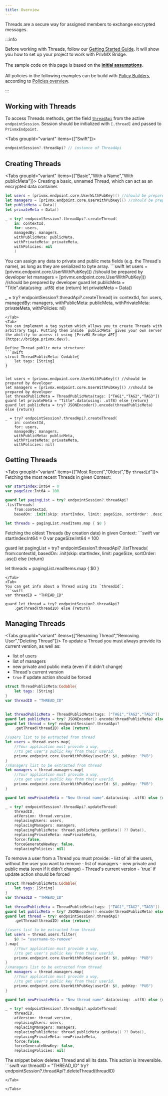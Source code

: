 ```yaml
---
title: Overview
---
```




Threads are a secure way for assigned members to exchange encrypted messages.

:::info

Before working with Threads, follow our [Getting Started Guide](./getting-started). It will show you how to set up your project to work with PrivMX Bridge.\
\
The sample code on this page is based on the **[initial assumptions](./getting-started#initial-assumptions)**.\
\
All policies in the following examples can be build with [Policy Builders](./policy-builders), according to [Policies overview](../start/concepts/policies).

:::

## Working with Threads

To access Threads methods, get the field [`threadApi`](../../reference/privmx-endpoint-swift/threads/thread-api/) from the active `endpointSession`. Session should be initialized with `[.thread]` and passed to `PrivmxEndpoint`.

<Tabs groupId="variant" items={["Swift"]}>
<Tab>
```swift
endpointSession?.threadApi? // instance of ThreadApi
```
</Tab>

</Tabs>

## Creating Threads

<Tabs groupId="variant" items={["Basic","With a Name","With publicMeta"]}>
<Tab>
Creating a basic, unnamed Thread, which can act as an encrypted data container.
```swift
let users = [privmx.endpoint.core.UserWithPubKey]() //should be prepared by developer
let managers = [privmx.endpoint.core.UserWithPubKey]() //should be prepared by developer
let publicMeta = Data()
let privateMeta = Data()

_ = try? endpointSession?.threadApi?.createThread(
    in: contextId,
    for: users,
    managedBy: managers,
    withPublicMeta: publicMeta,
    withPrivateMeta: privateMeta,
    withPolicies: nil
    )
```
</Tab>

<Tab>
You can assign any data to private and public meta fields (e.g. the Thread's name), as long as they are serialized to byte array.
```swift
let users = [privmx.endpoint.core.UserWithPubKey]() //should be prepared by developer
let managers = [privmx.endpoint.core.UserWithPubKey]() //should be prepared by developer
guard let publicMeta = "Title".data(using: .utf8) else {return}
let privateMeta = Data()

_ = try? endpointSession?.threadApi?.createThread(
    in: contextId,
    for: users,
    managedBy: managers,
    withPublicMeta: publicMeta,
    withPrivateMeta: privateMeta,
    withPolicies: nil)
```
</Tab>
<Tab>
You can implement a tag system which allows you to create Threads with arbitrary tags. Putting them inside `publicMeta` gives your own server the ability to access it using [PrivMX Bridge API](https://bridge.privmx.dev/).

Define Thread public meta structure:
```swift
struct ThreadPublicMeta: Codable{
    let tags: [String]
}

        
let users = [privmx.endpoint.core.UserWithPubKey]() //should be prepared by developer
let managers = [privmx.endpoint.core.UserWithPubKey]() //should be prepared by developer
let threadPublicMeta = ThreadPublicMeta(tags: ["TAG1","TAG2","TAG3"])
guard let privateMeta = "Title".data(using: .utf8) else {return}
guard let publicMeta = try? JSONEncoder().encode(threadPublicMeta) else {return}

_ = try? endpointSession?.threadApi?.createThread(
    in: contextId,
    for: users,
    managedBy: managers,
    withPublicMeta: publicMeta,
    withPrivateMeta: privateMeta,
    withPolicies: nil)
```
</Tab>
</Tabs>

## Getting Threads


<Tabs groupId="variant" items={["Most Recent","Oldest","By `threadId`"]}>
<Tab>
Fetching the most recent Threads in given Context:
```swift
var startIndex:Int64 = 0
var pageSize:Int64 = 100

guard let pagingList = try? endpointSession?.threadApi?
.listThreads(
    from:contextId,
    basedOn: .init(skip: startIndex, limit: pageSize, sortOrder: .desc)) else {return}

let threads = pagingList.readItems.map { $0 }
```
</Tab>

<Tab>
Fetching the oldest Threads (by creation date) in given Context:
```swift
var startIndex:Int64 = 0
var pageSize:Int64 = 100
        
guard let pagingList = try? endpointSession?.threadApi?
.listThreads(
    from:contextId,
    basedOn: .init(skip: startIndex, limit: pageSize, sortOrder: .asc)) else {return}

let threads =
pagingList.readItems.map { $0 }
```
</Tab>
<Tab>
You can get info about a Thread using its `threadId`:
```swift
var threadID = "THREAD_ID"

guard let thread = try? endpointSession?.threadApi?
    .getThread(threadID) else {return}

```
</Tab>
</Tabs>


## Managing Threads

<Tabs groupId="variant" items={["Renaming Thread","Removing User","Deleting Thread"]}>
<Tab>
To update a Thread you must always provide its current version, as well as:
- list of users
- list of managers
- new private and public meta (even if it didn't change)
- Thread's current version
- `true` if update action should be forced

```swift
struct ThreadPublicMeta:Codable{
    let tags: [String]
}
var threadID = "THREAD_ID"

        
let threadPublicMeta = ThreadPublicMeta(tags: ["TAG1","TAG2","TAG3"])
guard let publicMeta = try? JSONEncoder().encode(threadPublicMeta) else {return}
guard let thread = try? endpointSession?.threadApi?
    .getThread(threadID) else {return}

//users list to be extracted from thread
let users = thread.users.map{
    //Your application must provide a way,
    //to get user's public key from their userId.
    privmx.endpoint.core.UserWithPubKey(userId: $0, pubKey: "PUB")
}
//managers list to be extracted from thread
let managers = thread.managers.map{
    //Your application must provide a way,
    //to get user's public key from their userId.
    privmx.endpoint.core.UserWithPubKey(userId: $0, pubKey: "PUB")
}

guard let newPrivateMeta = "New thread name".data(using: .utf8) else {return}

_ = try? endpointSession?.threadApi?.updateThread(
    threadID,
    atVersion: thread.version,
    replacingUsers: users,
    replacingManagers: managers,
    replacingPublicMeta: thread.publicMeta.getData() ?? Data(),
    replacingPrivateMeta: newPrivateMeta,
    force:false,
    forceGenerateNewKey: false,
    replacingPolicies: nil)

```
</Tab>

<Tab>
To remove a user from a Thread you must provide:
- list of all the users, without the user you want to remove
- list of managers
- new private and public meta (even if it didn't change)
- Thread's current version
- `true` if update action should be forced

```swift
struct ThreadPublicMeta:Codable{
    let tags: [String]
}
var threadID = "THREAD_ID"
        
let threadPublicMeta = ThreadPublicMeta(tags: ["TAG1","TAG2","TAG3"])
guard let publicMeta = try? JSONEncoder().encode(threadPublicMeta) else {return}
guard let thread = try? endpointSession?.threadApi?
    .getThread(threadID) else {return}

//users list to be extracted from thread
let users = thread.users.filter{
    $0 != "username-to-remove"
}.map{
    //Your application must provide a way,
    //to get user's public key from their userId.
    privmx.endpoint.core.UserWithPubKey(userId: $0, pubKey: "PUB")
}
//managers list to be extracted from thread
let managers = thread.managers.map{
    //Your application must provide a way,
    //to get user's public key from their userId.
    privmx.endpoint.core.UserWithPubKey(userId: $0, pubKey: "PUB")
}

guard let newPrivateMeta = "New thread name".data(using: .utf8) else {return}

_ = try? endpointSession?.threadApi?.updateThread(
    threadID,
    atVersion: thread.version,
    replacingUsers: users,
    replacingManagers: managers,
    replacingPublicMeta: thread.publicMeta.getData() ?? Data(),
    replacingPrivateMeta: newPrivateMeta,
    force:false,
    forceGenerateNewKey: false,
    replacingPolicies: nil)

```
</Tab>

<Tab>
The snippet below deletes Thread and all its data. This action is irreversible.
```swift
var threadID = "THREAD_ID"
try? endpointSession?.threadApi?.deleteThread(threadID)

```
</Tab>

</Tabs>